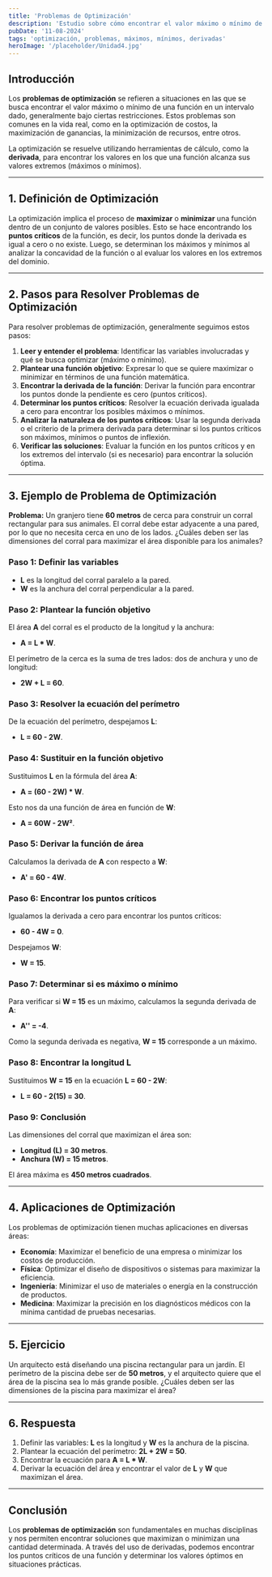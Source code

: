 ```yaml
---
title: 'Problemas de Optimización'
description: 'Estudio sobre cómo encontrar el valor máximo o mínimo de una función en diferentes contextos.'
pubDate: '11-08-2024'
tags: 'optimización, problemas, máximos, mínimos, derivadas'
heroImage: '/placeholder/Unidad4.jpg'
---
```


## Introducción

Los **problemas de optimización** se refieren a situaciones en las que se busca encontrar el valor máximo o mínimo de una función en un intervalo dado, generalmente bajo ciertas restricciones. Estos problemas son comunes en la vida real, como en la optimización de costos, la maximización de ganancias, la minimización de recursos, entre otros.

La optimización se resuelve utilizando herramientas de cálculo, como la **derivada**, para encontrar los valores en los que una función alcanza sus valores extremos (máximos o mínimos).

---

## 1. Definición de Optimización

La optimización implica el proceso de **maximizar** o **minimizar** una función dentro de un conjunto de valores posibles. Esto se hace encontrando los **puntos críticos** de la función, es decir, los puntos donde la derivada es igual a cero o no existe. Luego, se determinan los máximos y mínimos al analizar la concavidad de la función o al evaluar los valores en los extremos del dominio.

---

## 2. Pasos para Resolver Problemas de Optimización

Para resolver problemas de optimización, generalmente seguimos estos pasos:

1. **Leer y entender el problema**: Identificar las variables involucradas y qué se busca optimizar (máximo o mínimo).
2. **Plantear una función objetivo**: Expresar lo que se quiere maximizar o minimizar en términos de una función matemática.
3. **Encontrar la derivada de la función**: Derivar la función para encontrar los puntos donde la pendiente es cero (puntos críticos).
4. **Determinar los puntos críticos**: Resolver la ecuación derivada igualada a cero para encontrar los posibles máximos o mínimos.
5. **Analizar la naturaleza de los puntos críticos**: Usar la segunda derivada o el criterio de la primera derivada para determinar si los puntos críticos son máximos, mínimos o puntos de inflexión.
6. **Verificar las soluciones**: Evaluar la función en los puntos críticos y en los extremos del intervalo (si es necesario) para encontrar la solución óptima.

---

## 3. Ejemplo de Problema de Optimización

**Problema:** Un granjero tiene **60 metros** de cerca para construir un corral rectangular para sus animales. El corral debe estar adyacente a una pared, por lo que no necesita cerca en uno de los lados. ¿Cuáles deben ser las dimensiones del corral para maximizar el área disponible para los animales?

### Paso 1: Definir las variables

- **L** es la longitud del corral paralelo a la pared.
- **W** es la anchura del corral perpendicular a la pared.

### Paso 2: Plantear la función objetivo

El área **A** del corral es el producto de la longitud y la anchura:

- **A = L * W**.

El perímetro de la cerca es la suma de tres lados: dos de anchura y uno de longitud:

- **2W + L = 60**.

### Paso 3: Resolver la ecuación del perímetro

De la ecuación del perímetro, despejamos **L**:

- **L = 60 - 2W**.

### Paso 4: Sustituir en la función objetivo

Sustituimos **L** en la fórmula del área **A**:

- **A = (60 - 2W) * W**.

Esto nos da una función de área en función de **W**:

- **A = 60W - 2W²**.

### Paso 5: Derivar la función de área

Calculamos la derivada de **A** con respecto a **W**:

- **A' = 60 - 4W**.

### Paso 6: Encontrar los puntos críticos

Igualamos la derivada a cero para encontrar los puntos críticos:

- **60 - 4W = 0**.

Despejamos **W**:

- **W = 15**.

### Paso 7: Determinar si es máximo o mínimo

Para verificar si **W = 15** es un máximo, calculamos la segunda derivada de **A**:

- **A'' = -4**.

Como la segunda derivada es negativa, **W = 15** corresponde a un máximo.

### Paso 8: Encontrar la longitud **L**

Sustituimos **W = 15** en la ecuación **L = 60 - 2W**:

- **L = 60 - 2(15) = 30**.

### Paso 9: Conclusión

Las dimensiones del corral que maximizan el área son:

- **Longitud (L) = 30 metros**.
- **Anchura (W) = 15 metros**.

El área máxima es **450 metros cuadrados**.

---

## 4. Aplicaciones de Optimización

Los problemas de optimización tienen muchas aplicaciones en diversas áreas:

- **Economía**: Maximizar el beneficio de una empresa o minimizar los costos de producción.
- **Física**: Optimizar el diseño de dispositivos o sistemas para maximizar la eficiencia.
- **Ingeniería**: Minimizar el uso de materiales o energía en la construcción de productos.
- **Medicina**: Maximizar la precisión en los diagnósticos médicos con la mínima cantidad de pruebas necesarias.

---

## 5. Ejercicio

Un arquitecto está diseñando una piscina rectangular para un jardín. El perímetro de la piscina debe ser de **50 metros**, y el arquitecto quiere que el área de la piscina sea lo más grande posible. ¿Cuáles deben ser las dimensiones de la piscina para maximizar el área?

---

## 6. Respuesta

1. Definir las variables: **L** es la longitud y **W** es la anchura de la piscina.
2. Plantear la ecuación del perímetro: **2L + 2W = 50**.
3. Encontrar la ecuación para **A = L * W**.
4. Derivar la ecuación del área y encontrar el valor de **L** y **W** que maximizan el área.

---

## Conclusión

Los **problemas de optimización** son fundamentales en muchas disciplinas y nos permiten encontrar soluciones que maximizan o minimizan una cantidad determinada. A través del uso de derivadas, podemos encontrar los puntos críticos de una función y determinar los valores óptimos en situaciones prácticas.